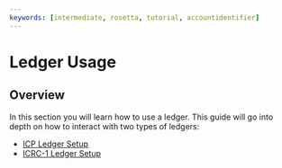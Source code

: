 ```yaml
---
keywords: [intermediate, rosetta, tutorial, accountidentifier]
---
```


# Ledger Usage

## Overview

In this section you will learn how to use a ledger. This guide will go into depth on how to interact with two types of ledgers:
* [ICP Ledger Setup](/docs/developer-docs/defi/tokens/ledger/usage/icp_ledger_usage.mdx)
* [ICRC-1 Ledger Setup](/docs/developer-docs/defi/tokens/ledger/usage/icrc1_ledger_usage.mdx)
